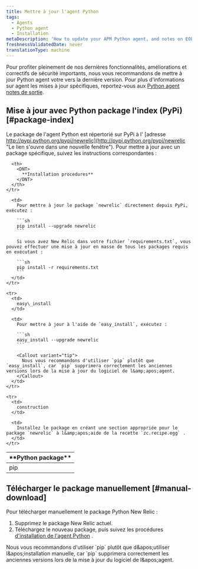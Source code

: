 ```yaml
---
title: Mettre à jour l'agent Python
tags:
  - Agents
  - Python agent
  - Installation
metaDescription: 'How to update your APM Python agent, and notes on EOL support for early agent versions.'
freshnessValidatedDate: never
translationType: machine
---
```


Pour profiter pleinement de nos dernières fonctionnalités, améliorations et correctifs de sécurité importants, nous vous recommandons de mettre à jour Python agent votre vers la dernière version. Pour plus d'informations sur agent les mises à jour spécifiques, reportez-vous aux [Python agent notes de sortie](/docs/release-notes/agent-release-notes/python-release-notes).

## Mise à jour avec Python package l'index (PyPi) [#package-index]

Le package de l'agent Python est répertorié sur PyPi à l' [adresse http://pypi.python.org/pypi/newrelic](http://pypi.python.org/pypi/newrelic "Le lien s'ouvre dans une nouvelle fenêtre"). Pour mettre à jour avec un package spécifique, suivez les instructions correspondantes :

<table>
  <thead>
    <tr>
      <th width={150}>
        <DNT>
          **Python package**
        </DNT>
      </th>

      <th>
        <DNT>
          **Installation procedures**
        </DNT>
      </th>
    </tr>
  </thead>

  <tbody>
    <tr>
      <td>
        pip
      </td>

      <td>
        Pour mettre à jour le package `newrelic` directement depuis PyPi, exécutez :

        ```sh
        pip install --upgrade newrelic
        ```

        Si vous avez New Relic dans votre fichier `requirements.txt`, vous pouvez effectuer une mise à jour en masse de tous les packages requis en exécutant :

        ```sh
        pip install -r requirements.txt
        ```
      </td>
    </tr>

    <tr>
      <td>
        easy\_install
      </td>

      <td>
        Pour mettre à jour à l'aide de `easy_install`, exécutez :

        ```sh
        easy_install --upgrade newrelic
        ```

        <Callout variant="tip">
          Nous vous recommandons d'utiliser `pip` plutôt que `easy_install`, car `pip` supprimera correctement les anciennes versions lors de la mise à jour du logiciel de l&amp;apos;agent.
        </Callout>
      </td>
    </tr>

    <tr>
      <td>
        construction
      </td>

      <td>
        Installez le package en créant une section appropriée pour le package `newrelic` à l&amp;apos;aide de la recette `zc.recipe.egg` .
      </td>
    </tr>
  </tbody>
</table>

## Télécharger le package manuellement [#manual-download]

Pour télécharger manuellement le package Python New Relic :

1. Supprimez le package New Relic actuel.
2. Téléchargez le nouveau package, puis suivez les procédures [d'installation de l'agent Python](/docs/agents/python-agent/installation-configuration/python-agent-installation#download-site) .

<Callout variant="tip">
  Nous vous recommandons d'utiliser `pip` plutôt que d&amp;apos;utiliser l&amp;apos;installation manuelle, car `pip` supprimera correctement les anciennes versions lors de la mise à jour du logiciel de l&amp;apos;agent.
</Callout>
